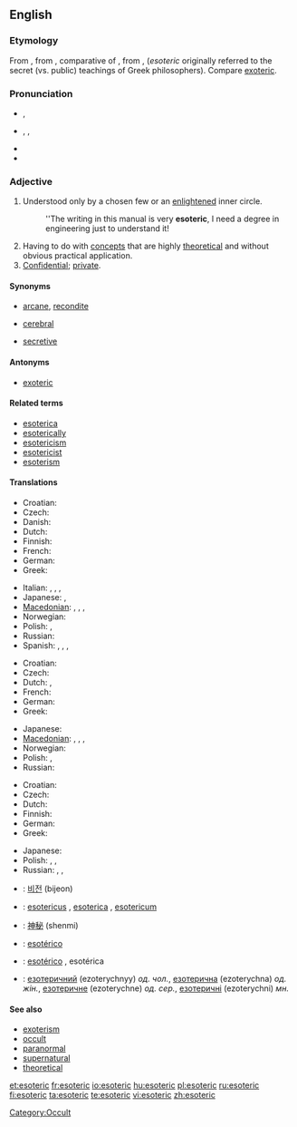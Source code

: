 {{was wotd|2009|May|22}}
==English==

===Etymology===
From {{etyl|grc}} {{term|ἐσωτερικός||belonging to an inner circle|sc=Polytonic|tr=esōterikos|lang=grc}}, from {{term|sc=polytonic|ἐσωτέρω|tr=esōterō||further inside|lang=grc}}, comparative of {{term|ἔσω||within|sc=Polytonic|tr=esō|lang=grc}}, from {{term|ἐς||sc=Polytonic|tr=es|lang=grc}}, {{term|εἰς||into|sc=Polytonic|tr=eis|lang=grc}} (''esoteric'' originally referred to the secret (vs. public) teachings of Greek philosophers). Compare [[exoteric]].

===Pronunciation===
* {{a|UK}} {{IPA|/ˌes.əʊˈtɛɹ.ɪk/}}, {{SAMPA|/%Es.@U"tEr.Ik/}}
* {{a|US}} {{enPR|ěsətěr'ĭk|ěsōtěr'ĭk}}, {{IPA|/ˌes.əˈtɛɹ.ɪk/|/ˌes.oʊˈtɛɹ.ɪk/}}, {{SAMPA|/%Es.@"tEr.Ik/|/%Es.oU"tEr.Ik/}}
* {{audio|en-us-esoteric.ogg|Audio (US)}}
* {{rhymes|ɛrɪk}}

===Adjective===
{{en-adj}}

# Understood only by a chosen few or an [[enlightened]] inner circle.
#: ''The writing in this manual is very '''esoteric''', I need a degree in engineering just to understand it!
# Having to do with [[concept]]s that are highly [[theoretical]] and without obvious practical application.
# [[confidential|Confidential]]; [[private]].

====Synonyms====
* {{sense|understood only by a chosen few or an enlightened inner circle}} [[arcane]], [[recondite]]
* {{sense|highly theoretical; not practical}} [[cerebral]]
* {{sense|confidential; private}} [[secretive]]

====Antonyms====
* [[exoteric]]

====Related terms====
* [[esoterica]]
* [[esoterically]]
* [[esotericism]]
* [[esotericist]]
* [[esoterism]]

====Translations====
{{trans-top|understood only by a chosen few or an enlightened inner circle}}
* Croatian: {{t-|hr|ezoteričan|alt=ezotèričan}}
* Czech: {{t-|cs|esoterický}}
* Danish: {{t|da|esoterisk}}
* Dutch: {{t-|nl|esoterisch}}
* Finnish: {{t-|fi|esoteerinen}}
* French: {{t+|fr|ésotérique}}
* German: {{t-|de|esoterisch}}
* Greek: {{t|el|εσωτερικός||tr=esoterikós|sc=Grek}}
{{trans-mid}}
* Italian: {{t+|it|esoterico|m}}, {{t+|it|esoterica|f}}, {{t+|it|esoterici|m|p}}, {{t+|it|esoteriche|f|p}}
* Japanese: {{t|ja|秘儀の|tr=[[ひぎの]], higi no|sc=Jpan}}, {{t|ja|奥義の|tr=[[おうぎの]], ōgi no|sc=Jpan}}
* [[Macedonian]]: {{t|mk|езотеричен|m|tr=ezotéričen|sc=Cyrl}},  {{t|mk|езотерична|f|tr=ezotérična|sc=Cyrl}},  {{t|mk|езотерично|n|tr=ezotérično|sc=Cyrl}},  {{t|mk|езотерични|p|tr=ezotérični|sc=Cyrl}}
* Norwegian: {{t|no|esoterisk}}
* Polish: {{t+|pl|ezoteryczny|m}}, {{t|pl|tajemny|m}}
* Russian: {{t|ru|эзотерический|tr=ezoteríčeskij|sc=Cyrl}}
* Spanish: {{t|es|esotérico|m}},  {{t|es|esotérica|f}},  {{t|es|esotéricos|m|p}},  {{t|es|esotéricas|f|p}}
{{trans-bottom}}

{{trans-top|having to do with concepts that are highly theoretical}}
* Croatian: {{t-|hr|ezoteričan|alt=ezotèričan}}
* Czech: {{t-|cs|akademický}}
* Dutch: {{t|nl|cerebraal}}, {{t-|nl|esoterisch}}
* French: {{t+|fr|cérébral}}
* German: {{t-|de|esoterisch}}
* Greek: {{t|el|απόκρυφος||tr=apókrifos|sc=Grek}}
{{trans-mid}}
* Japanese: {{t-|ja|深遠な|tr=[[しんえんな]], shin'enna|sc=Jpan}}
* [[Macedonian]]: {{t|mk|езотеричен|m|tr=ezotéričen|sc=Cyrl}},  {{t|mk|езотерична|f|tr=ezotérična|sc=Cyrl}},  {{t|mk|езотерично|n|tr=ezotérično|sc=Cyrl}},  {{t|mk|езотерични|p|tr=ezotérični|sc=Cyrl}}
* Norwegian: {{t|no|esoterisk}}
* Polish: {{t|pl|zawiły|m}}, {{t|pl|niezrozumiały|m}}
* Russian: {{t|ru|эзотерический|tr=ezoteríčeskij|sc=Cyrl}}
{{trans-bottom}}

{{trans-top|confidential; private}}
* Croatian: {{t-|hr|ezoteričan|alt=ezotèričan}}
* Czech: {{t-|cs|tajný}}
* Dutch: {{t|nl|exclusief}}
* Finnish: {{t-|fi|luottamuksellinen}}
* German: {{t+|de|geheim}}
* Greek: {{t|el|εσωτερικός||tr=esoterikós|sc=Grek}}
{{trans-mid}}
* Japanese: {{t|ja|秘密の|tr=[[ひみつの]], himitsu no|sc=Jpan}}
* Polish: {{t+|pl|ezoteryczny|m}}, {{t+|pl|tajny|m}}, {{t|pl|skryty|m}}
* Russian: {{t|ru|эзотерический|tr=ezoteríčeskij|sc=Cyrl}}, {{t|ru|тайный|tr=tájnyj|sc=Cyrl}}, {{t|ru|скрытый|tr=skrýtyj|sc=Cyrl}}
{{trans-bottom}}

{{checktrans-top}}
* {{ttbc|Korean}}: [[비전]] (bijeon)
* {{ttbc|Latin}}: [[esotericus]] {{m}}, [[esoterica]] {{f}}, [[esotericum]] {{n}}
* {{ttbc|Mandarin Chinese}}: [[神秘]] (shenmi)
{{checktrans-mid}}
* {{ttbc|Portuguese}}: [[esotérico]]
* {{ttbc|Spanish}}: [[esotérico]] {{m}}, esotérica {{f}}
* {{ttbc|Ukrainian}}: [[езотеричний]] (ezoterychnyy) ''од. чол.'', [[езотерична]] (ezoterychna) ''од. жін.'', [[езотеричне]] (ezoterychne) ''од. сер.'', [[езотеричні]] (ezoterychni) ''мн.''
{{checktrans-bottom}}

====See also====
* [[exoterism]]
* [[occult]]
* [[paranormal]]
* [[supernatural]]
* [[theoretical]]

[[Category:Occult]]

[[et:esoteric]]
[[fr:esoteric]]
[[io:esoteric]]
[[hu:esoteric]]
[[pl:esoteric]]
[[ru:esoteric]]
[[fi:esoteric]]
[[ta:esoteric]]
[[te:esoteric]]
[[vi:esoteric]]
[[zh:esoteric]]